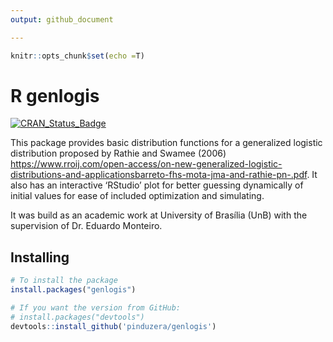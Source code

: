 ```yaml
---
output: github_document

---
```


```r
knitr::opts_chunk$set(echo =T)
```

# R genlogis

[![CRAN_Status_Badge](https://www.r-pkg.org/badges/version/genlogis)](https://cran.r-project.org/package=genlogis)

This package provides basic distribution functions for a generalized logistic distribution proposed by Rathie and Swamee (2006) <https://www.rroij.com/open-access/on-new-generalized-logistic-distributions-and-applicationsbarreto-fhs-mota-jma-and-rathie-pn-.pdf>. 
It also has an interactive 'RStudio' plot for better guessing dynamically of initial values for ease of included optimization and simulating.

It was build as an academic work at University of Brasília (UnB) with the supervision of Dr. Eduardo Monteiro.

## Installing

```r
# To install the package
install.packages("genlogis")

# If you want the version from GitHub:
# install.packages("devtools")
devtools::install_github('pinduzera/genlogis')

```

